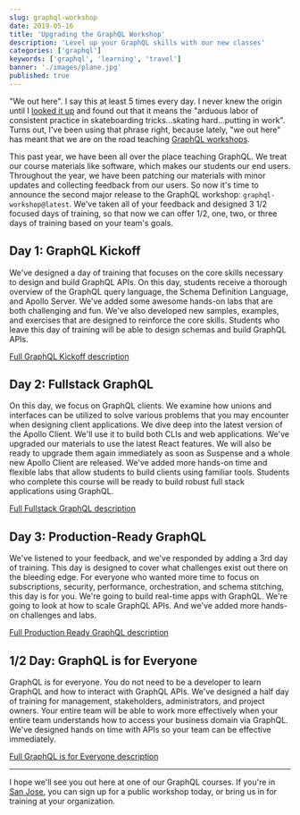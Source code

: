```yaml
---
slug: graphql-workshop
date: 2019-05-16
title: 'Upgrading the GraphQL Workshop'
description: 'Level up your GraphQL skills with our new classes'
categories: ['graphql']
keywords: ['graphql', 'learning', 'travel']
banner: './images/plane.jpg'
published: true
---
```


"We out here". I say this at least 5 times every day. I never knew the origin until I [looked it up](https://www.urbandictionary.com/define.php?term=WE%20OUT%20HERE) and found out that it means the "arduous labor of consistent practice in skateboarding tricks...skating hard...putting in work". Turns out, I've been using that phrase right, because lately, "we out here" has meant that we are on the road teaching [GraphQL workshops](https://www.graphqlworkshop.com).

This past year, we have been all over the place teaching GraphQL. We treat our course materials like software, which makes our students our end users. Throughout the year, we have been patching our materials with minor updates and collecting feedback from our users. So now it's time to announce the second major release to the GraphQL workshop: `graphql-workshop@latest`. We've taken all of your feedback and designed 3 1/2 focused days of training, so that now we can offer 1/2, one, two, or three days of training based on your team's goals.

## Day 1: GraphQL Kickoff

We've designed a day of training that focuses on the core skills necessary to design and build GraphQL APIs. On this day, students receive a thorough overview of the GraphQL query language, the Schema Definition Language, and Apollo Server. We've added some awesome hands-on labs that are both challenging and fun. We've also developed new samples, examples, and exercises that are designed to reinforce the core skills. Students who leave this day of training will be able to design schemas and build GraphQL APIs.

[Full GraphQL Kickoff description](https://moonhighway.com/graphql/kickoff/)

## Day 2: Fullstack GraphQL

On this day, we focus on GraphQL clients. We examine how unions and interfaces can be utilized to solve various problems that you may encounter when designing client applications. We dive deep into the latest version of the Apollo Client. We'll use it to build both CLIs and web applications. We've upgraded our materials to use the latest React features. We will also be ready to upgrade them again immediately as soon as Suspense and a whole new Apollo Client are released. We've added more hands-on time and flexible labs that allow students to build clients using familiar tools. Students who complete this course will be ready to build robust full stack applications using GraphQL.

[Full Fullstack GraphQL description](https://moonhighway.com/graphql/fullstack/)

## Day 3: Production-Ready GraphQL

We've listened to your feedback, and we've responded by adding a 3rd day of training. This day is designed to cover what challenges exist out there on the bleeding edge. For everyone who wanted more time to focus on subscriptions, security, performance, orchestration, and schema stitching, this day is for you. We're going to build real-time apps with GraphQL. We're going to look at how to scale GraphQL APIs. And we've added more hands-on challenges and labs.

[Full Production Ready GraphQL description](https://moonhighway.com/graphql/production/)

## 1/2 Day: GraphQL is for Everyone

GraphQL is for everyone. You do not need to be a developer to learn GraphQL and how to interact with GraphQL APIs. We've designed a half day of training for management, stakeholders, administrators, and project owners. Your entire team will be able to work more effectively when your entire team understands how to access your business domain via GraphQL. We've designed hands on time with APIs so your team can be effective immediately.

[Full GraphQL is for Everyone description](https://moonhighway.com/graphql/everyone/)

---

I hope we'll see you out here at one of our GraphQL courses. If you're in [San Jose](https://ti.to/moonhighway/graphql-san-jose), you can sign up for a public workshop today, or bring us in for training at your organization.